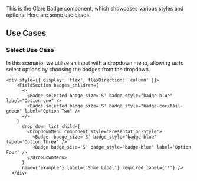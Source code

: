 
<Title>Badge Component</Title>
<Meta of={BadgeStories}/>

  This is the Glare Badge component, which showcases various styles and options. Here are some use cases.

## Use Cases

### Select Use Case

In this scenario, we utilize an input with a dropdown menu, allowing us to select options by choosing the badges from the dropdown.

    <div style={{ display: 'flex', flexDirection: 'column' }}>
        <FieldSection badges_children={
          <>
            <Badge selected badge_size='S' badge_style="badge-blue" label="Option one" />
            <Badge selected badge_size='S' badge_style="badge-cocktail-green" label="Option Two" />
          </>
        }
          drop_down_list_child={
            <DropDownMenu component_style='Presentation-Style'>
              <Badge  badge_size='S' badge_style="badge-blue" label='Option Three' />
              <Badge badge_size='S' badge_style="badge-blue" label='Option Four' />
            </DropDownMenu>
          }
          name={'example'} label={'Some Label'} required_label={'*'} />
      </div>